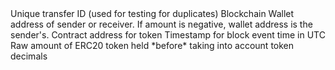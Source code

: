 <ParamField path="unique_transfer_id">
Unique transfer ID (used for testing for duplicates)
</ParamField>
<ParamField path="blockchain">
Blockchain
</ParamField>
<ParamField path="wallet_address">
Wallet address of sender or receiver. If amount is negative, wallet address is the sender&#x27;s.
</ParamField>
<ParamField path="token_address">
Contract address for token
</ParamField>
<ParamField path="evt_block_time">
Timestamp for block event time in UTC
</ParamField>
<ParamField path="amount_raw">
Raw amount of ERC20 token held *before* taking into account token decimals
</ParamField>
